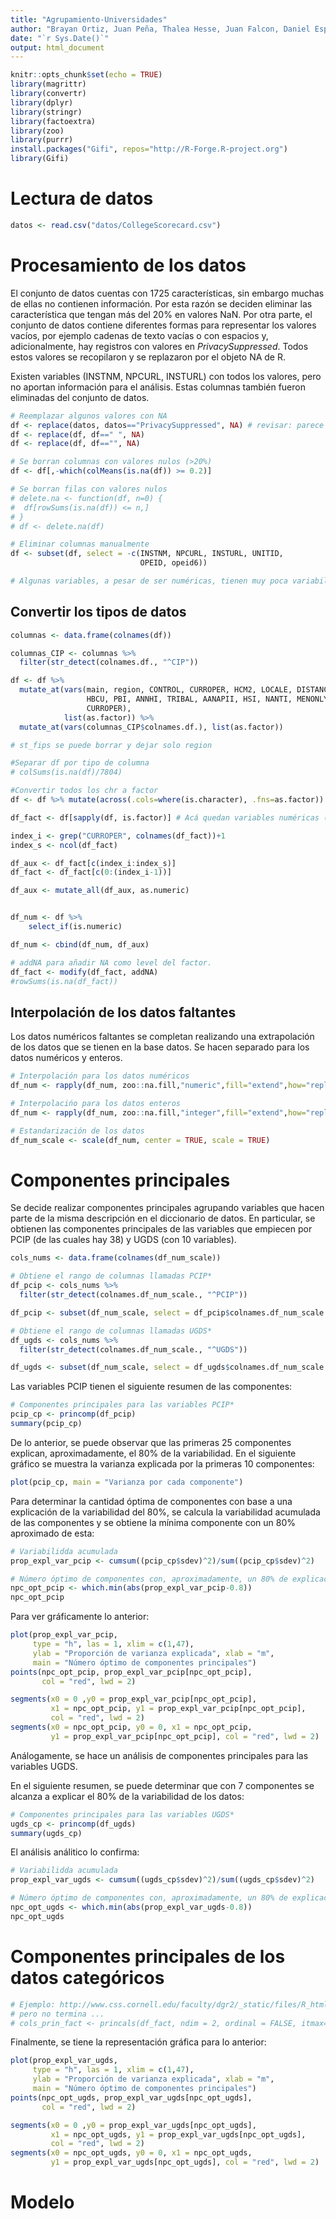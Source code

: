 ```yaml
---
title: "Agrupamiento-Universidades"
author: "Brayan Ortiz, Juan Peña, Thalea Hesse, Juan Falcon, Daniel Espinal"
date: "`r Sys.Date()`"
output: html_document
---
```


```r
knitr::opts_chunk$set(echo = TRUE)
library(magrittr)
library(convertr)
library(dplyr)
library(stringr)
library(factoextra)
library(zoo)
library(purrr)
install.packages("Gifi", repos="http://R-Forge.R-project.org")
library(Gifi)
```


# Lectura de datos

```r
datos <- read.csv("datos/CollegeScorecard.csv")
```

# Procesamiento de los datos

El conjunto de datos cuentas con 1725 características, sin embargo muchas de ellas no contienen información. Por esta razón se deciden eliminar las característica que tengan más del 20% en valores NaN. Por otra parte, el conjunto de datos contiene diferentes formas para representar los valores vacíos, por ejemplo cadenas de texto vacías o con espacios y, adicionalmente, hay registros con valores en *PrivacySuppressed*. Todos estos valores se recopilaron y se replazaron por el objeto NA de R.  

Existen variables (INSTNM, NPCURL, INSTURL) con todos los valores, pero no aportan información para el análisis. Estas columnas también fueron eliminadas del conjunto de datos.


```r
# Reemplazar algunos valores con NA
df <- replace(datos, datos=="PrivacySuppressed", NA) # revisar: parece que quedan como strings
df <- replace(df, df==" ", NA)
df <- replace(df, df=="", NA)

# Se borran columnas con valores nulos (>20%)
df <- df[,-which(colMeans(is.na(df)) >= 0.2)]

# Se borran filas con valores nulos
# delete.na <- function(df, n=0) {
#  df[rowSums(is.na(df)) <= n,]
# }
# df <- delete.na(df)

# Eliminar columnas manualmente
df <- subset(df, select = -c(INSTNM, NPCURL, INSTURL, UNITID, 
                             OPEID, opeid6))

# Algunas variables, a pesar de ser numéricas, tienen muy poca variabilidad: poolyrs
```

## Convertir los tipos de datos

```r
columnas <- data.frame(colnames(df))

columnas_CIP <- columnas %>% 
  filter(str_detect(colnames.df., "^CIP"))

df <- df %>% 
  mutate_at(vars(main, region, CONTROL, CURROPER, HCM2, LOCALE, DISTANCEONLY, STABBR, st_fips,
                 HBCU, PBI, ANNHI, TRIBAL, AANAPII, HSI, NANTI, MENONLY, WOMENONLY, PREDDEG, HIGHDEG,
                 CURROPER), 
            list(as.factor)) %>% 
  mutate_at(vars(columnas_CIP$colnames.df.), list(as.factor))

# st_fips se puede borrar y dejar solo region
```

```r
#Separar df por tipo de columna
# colSums(is.na(df)/7804)

#Convertir todos los chr a factor
df <- df %>% mutate(across(.cols=where(is.character), .fns=as.factor))

df_fact <- df[sapply(df, is.factor)] # Acá quedan variables numéricas (RARO xd)

index_i <- grep("CURROPER", colnames(df_fact))+1
index_s <- ncol(df_fact)

df_aux <- df_fact[c(index_i:index_s)]
df_fact <- df_fact[c(0:(index_i-1))]

df_aux <- mutate_all(df_aux, as.numeric)


df_num <- df %>% 
    select_if(is.numeric)

df_num <- cbind(df_num, df_aux)

# addNA para añadir NA como level del factor.
df_fact <- modify(df_fact, addNA)
#rowSums(is.na(df_fact))
```
 
## Interpolación de los datos faltantes
Los datos numéricos faltantes se completan realizando una extrapolación de los datos que se tienen en la base datos. Se hacen separado para los datos numéricos y enteros. 

```r
# Interpolación para los datos numéricos
df_num <- rapply(df_num, zoo::na.fill,"numeric",fill="extend",how="replace")

# Interpolacińo para los datos enteros
df_num <- rapply(df_num, zoo::na.fill,"integer",fill="extend",how="replace")

# Estandarización de los datos
df_num_scale <- scale(df_num, center = TRUE, scale = TRUE)
```

# Componentes principales

Se decide realizar componentes principales agrupando variables que hacen parte de la misma descripción en el diccionario de datos. En particular, se obtienen las componentes principales de las variables que empiecen por PCIP (de las cuales hay 38) y UGDS (con 10 variables).  

```r
cols_nums <- data.frame(colnames(df_num_scale))

# Obtiene el rango de columnas llamadas PCIP*
df_pcip <- cols_nums %>% 
  filter(str_detect(colnames.df_num_scale., "^PCIP"))

df_pcip <- subset(df_num_scale, select = df_pcip$colnames.df_num_scale.)

# Obtiene el rango de columnas llamadas UGDS*
df_ugds <- cols_nums %>% 
  filter(str_detect(colnames.df_num_scale., "^UGDS"))

df_ugds <- subset(df_num_scale, select = df_ugds$colnames.df_num_scale.)
```

Las variables PCIP tienen el siguiente resumen de las componentes:  

```r
# Componentes principales para las variables PCIP*
pcip_cp <- princomp(df_pcip)
summary(pcip_cp)
```
De lo anterior, se puede observar que las primeras 25 componentes explican, aproximadamente, el 80% de la variabilidad. En el siguiente gráfico se muestra la varianza explicada por la primeras 10 componentes: 

```r
plot(pcip_cp, main = "Varianza por cada componente")
```

Para determinar la cantidad óptima de componentes con base a una explicación de la variabilidad del 80%, se calcula la variabilidad acumulada de las componentes y se obtiene la mínima componente con un 80% aproximado de esta: 

```r
# Variabilidda acumulada
prop_expl_var_pcip <- cumsum((pcip_cp$sdev)^2)/sum((pcip_cp$sdev)^2)

# Número óptimo de componentes con, aproximadamente, un 80% de explicación de la variabilidad
npc_opt_pcip <- which.min(abs(prop_expl_var_pcip-0.8))
npc_opt_pcip
```

Para ver gráficamente lo anterior: 

```r
plot(prop_expl_var_pcip,
     type = "h", las = 1, xlim = c(1,47),
     ylab = "Proporción de varianza explicada", xlab = "m", 
     main = "Número óptimo de componentes principales")
points(npc_opt_pcip, prop_expl_var_pcip[npc_opt_pcip], 
       col = "red", lwd = 2)

segments(x0 = 0 ,y0 = prop_expl_var_pcip[npc_opt_pcip],
         x1 = npc_opt_pcip, y1 = prop_expl_var_pcip[npc_opt_pcip],
         col = "red", lwd = 2)
segments(x0 = npc_opt_pcip, y0 = 0, x1 = npc_opt_pcip,
         y1 = prop_expl_var_pcip[npc_opt_pcip], col = "red", lwd = 2)
```

Análogamente, se hace un análisis de componentes principales para las variables UGDS.  

En el siguiente resumen, se puede determinar que con 7 componentes se alcanza a explicar el 80% de la variabilidad de los datos: 
```r
# Componentes principales para las variables UGDS*
ugds_cp <- princomp(df_ugds)
summary(ugds_cp)
```
El análisis análitico lo confirma: 

```r
# Variabilidda acumulada
prop_expl_var_ugds <- cumsum((ugds_cp$sdev)^2)/sum((ugds_cp$sdev)^2)

# Número óptimo de componentes con, aproximadamente, un 80% de explicación de la variabilidad
npc_opt_ugds <- which.min(abs(prop_expl_var_ugds-0.8))
npc_opt_ugds
```

# Componentes principales de los datos categóricos

```r
# Ejemplo: http://www.css.cornell.edu/faculty/dgr2/_static/files/R_html/NonlinearPCA.html
# pero no termina ... 
# cols_prin_fact <- princals(df_fact, ndim = 2, ordinal = FALSE, itmax=5)

```
Finalmente, se tiene la representación gráfica para lo anterior: 

```r
plot(prop_expl_var_ugds,
     type = "h", las = 1, xlim = c(1,47),
     ylab = "Proporción de varianza explicada", xlab = "m", 
     main = "Número óptimo de componentes principales")
points(npc_opt_ugds, prop_expl_var_ugds[npc_opt_ugds], 
       col = "red", lwd = 2)

segments(x0 = 0 ,y0 = prop_expl_var_ugds[npc_opt_ugds],
         x1 = npc_opt_ugds, y1 = prop_expl_var_ugds[npc_opt_ugds],
         col = "red", lwd = 2)
segments(x0 = npc_opt_ugds, y0 = 0, x1 = npc_opt_ugds,
         y1 = prop_expl_var_ugds[npc_opt_ugds], col = "red", lwd = 2)
```


# Modelo

```r
```
